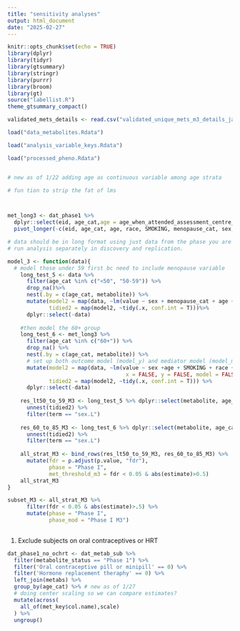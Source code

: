 ```yaml
---
title: "sensitivity analyses"
output: html_document
date: "2025-02-27"
---
```


```r
knitr::opts_chunk$set(echo = TRUE)
library(dplyr)
library(tidyr)
library(gtsummary)
library(stringr)
library(purrr)
library(broom)
library(gt)
source("labellist.R")
theme_gtsummary_compact()
```

```r
validated_mets_details <- read.csv("validated_unique_mets_m3_details_jan2024.csv")
```

```r
load("data_metabolites.Rdata")

load("analysis_variable_keys.Rdata")

load("processed_pheno.Rdata")


# new as of 1/22 adding age as continuous variable among age strata
```

```r

# fun tion to strip the fat of lms



met_long3 <- dat_phase1 %>%
  dplyr::select(eid, age_cat,age = age_when_attended_assessment_centre_f21003_0_0, race, SMOKING, menopause_cat, sex = sex_f31_0_0, all_of(met_key$col.name), BMI) %>%
  pivot_longer(-c(eid, age_cat, age, race, SMOKING, menopause_cat, sex, BMI), names_to = "metabolite", values_to = "value")

```


```r

# data should be in long format using just data from the phase you are looking at. 
# run analysis separately in discovery and replication.

model_3 <- function(data){
  # model those under 59 first bc need to include menopause variable
    long_test_5 <- data %>%
      filter(age_cat %in% c("<50", "50-59")) %>%
      drop_na()%>% 
      nest(.by = c(age_cat, metabolite)) %>%
      mutate(model2 = map(data, ~lm(value ~ sex + menopause_cat + age + SMOKING + race + BMI, data = .x)),
             tidied2 = map(model2, ~tidy(.x, conf.int = T)))%>%
      dplyr::select(-data)
    
    #then model the 60+ group
    long_test_6 <- met_long3 %>%
      filter(age_cat %in% c("60+")) %>%
      drop_na() %>%
      nest(.by = c(age_cat, metabolite)) %>%
      # set up both outcome model (model_y) and mediator model (model_m)
      mutate(model2 = map(data, ~lm(value ~ sex +age + SMOKING + race + BMI, data = .x,
                                     x = FALSE, y = FALSE, model = FALSE)),
             tidied2 = map(model2, ~tidy(.x, conf.int = T))) %>%
      dplyr::select(-data)
    
    res_lt50_to_59_M3 <- long_test_5 %>% dplyr::select(metabolite, age_cat, tidied2) %>%
      unnest(tidied2) %>%
      filter(term == "sex.L")
    
    res_60_to_85_M3 <- long_test_6 %>% dplyr::select(metabolite, age_cat, tidied2) %>%
      unnest(tidied2) %>%
      filter(term == "sex.L")
    
    all_strat_M3 <- bind_rows(res_lt50_to_59_M3, res_60_to_85_M3) %>%
      mutate(fdr = p.adjust(p.value, "fdr"),
             phase = "Phase I",
             met_threshold_m3 = fdr < 0.05 & abs(estimate)>0.5) 
    all_strat_M3
}

subset_M3 <- all_strat_M3 %>%
      filter(fdr < 0.05 & abs(estimate)>.5) %>%
      mutate(phase = "Phase I",
             phase_mod = "Phase I M3")
    
```

1. Exclude subjects on oral contraceptives or HRT

```r
dat_phase1_no_ochrt <- dat_metab_sub %>%
  filter(metabolite_status == "Phase 1") %>%
  filter('Oral contraceptive pill or minipill' == 0) %>%
  filter('Hormone replacement theraphy' == 0) %>%
  left_join(metabs) %>%
  group_by(age_cat) %>% # new as of 1/27
  # doing center scaling so we can compare estimates?
  mutate(across(
    all_of(met_key$col.name),scale)
  ) %>%
  ungroup()
```

